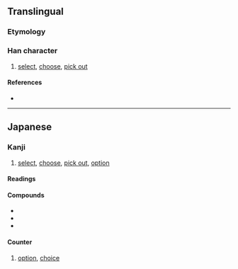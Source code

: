 {{character info}}
==Translingual==
{{Han simplified forms|擇|択|择}}

===Etymology===
{{Han simp|擇|f=睪|t=尺}}

===Han character===
{{Han char|rn=64|rad=手|as=04|sn=7|four=|canj=QSO|ids=⿰扌尺}}

# [[select]], [[choose]], [[pick out]]

====References====
* {{Han ref|kx=0422.121|dkj=11902|dj=0770.100|hdz=31844.061|uh=629E|ud=25246}}

----

==Japanese==
{{ja-kanji forms|択|擇}}

===Kanji===
{{ja-kanji|grade=c|rs=手04|kyu=擇}}

# [[select]], [[choose]], [[pick out]], [[option]]

====Readings====
{{ja-readings
|goon=じゃく
|kanon=たく
|kun=えら-ぶ
}}

====Compounds====
*{{ja-l|採択}}
*{{ja-l|選択}}
*{{ja-l|二者択一}}

====Counter====
{{ja-pos|たく|counter}}

# [[option]], [[choice]]
#: {{ja-usex|緑か黄%色か赤かの三'''択'''|みどり か き%いろ か あか か の さん'''たく'''|three '''options''' of green, yellow or red}}